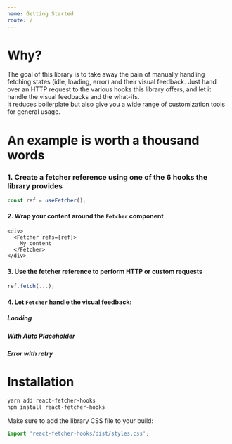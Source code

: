 ```yaml
---
name: Getting Started
route: /
---
```



# Why?
The goal of this library is to take away the pain of manually handling fetching states (idle, loading, error)
and their visual feedback. Just hand over an HTTP request to the various hooks this library offers, and let it handle the
visual feedbacks and the what-ifs.  
It reduces boilerplate but also give you a wide range of customization tools for general usage.

# An example is worth a thousand words

### 1. Create a fetcher reference using one of the 6 hooks the library provides
```ts
const ref = useFetcher();
```

#### 2. Wrap your content around the `Fetcher` component
```tsx
<div>
  <Fetcher refs={ref}>
    My content
  </Fetcher>
</div>
```

#### 3. Use the fetcher reference to perform HTTP or custom requests
```ts
ref.fetch(...);
```

#### 4. Let `Fetcher` handle the visual feedback:

##### Loading


<LoadingExample />

##### With Auto Placeholder


<PlaceholderExample />

##### Error with retry


<FailExample />

# Installation

```bash
yarn add react-fetcher-hooks
npm install react-fetcher-hooks
```

Make sure to add the library CSS file to your build:
```ts
import 'react-fetcher-hooks/dist/styles.css';
```